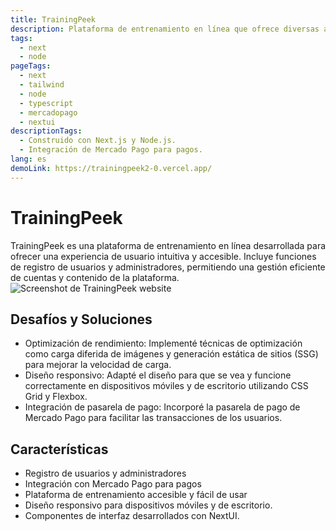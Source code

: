 ```yaml
---
title: TrainingPeek
description: Plataforma de entrenamiento en línea que ofrece diversas actividades de entrenamiento.
tags:
  - next
  - node
pageTags:
  - next
  - tailwind
  - node
  - typescript
  - mercadopago
  - nextui
descriptionTags:
  - Construido con Next.js y Node.js.
  - Integración de Mercado Pago para pagos.
lang: es
demoLink: https://trainingpeek2-0.vercel.app/
---
```


# TrainingPeek

TrainingPeek es una plataforma de entrenamiento en línea desarrollada para ofrecer una experiencia de usuario intuitiva y accesible. Incluye funciones de registro de usuarios y administradores, permitiendo una gestión eficiente de cuentas y contenido de la plataforma.
![Screenshot de TrainingPeek website](/img/img-1.webp)

## Desafíos y Soluciones  

- Optimización de rendimiento: Implementé técnicas de optimización como carga diferida de imágenes y generación estática de sitios (SSG) para mejorar la velocidad de carga.
- Diseño responsivo: Adapté el diseño para que se vea y funcione correctamente en dispositivos móviles y de escritorio utilizando CSS Grid y Flexbox.
- Integración de pasarela de pago: Incorporé la pasarela de pago de Mercado Pago para facilitar las transacciones de los usuarios.


## Características

- Registro de usuarios y administradores
- Integración con Mercado Pago para pagos
- Plataforma de entrenamiento accesible y fácil de usar
- Diseño responsivo para dispositivos móviles y de escritorio.
- Componentes de interfaz desarrollados con NextUI.
